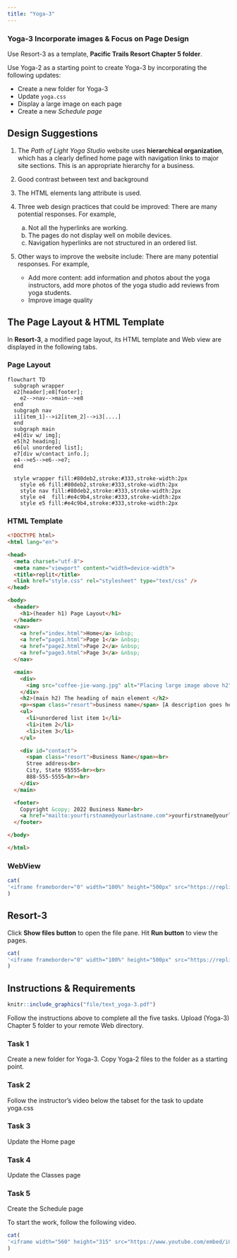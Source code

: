 ```yaml
---
title: "Yoga-3"
---
```


::: callout-tip
### Yoga-3 Incorporate images & Focus on Page Design

Use Resort-3 as a template, **Pacific Trails Resort Chapter 5 folder**.

Use Yoga-2 as a starting point to create Yoga-3 by incorporating the following updates:

-   Create a new folder for Yoga-3
-   Update `yoga.css`
-   Display a large image on each page
-   Create a new *Schedule page*
:::

## Design Suggestions

1.  The *Path of Light Yoga Studio* website uses **hierarchical organization**, which has a clearly defined home page with navigation links to major site sections. This is an appropriate hierarchy for a business.

2.  Good contrast between text and background

3.  The HTML elements lang attribute is used.

4.  Three web design practices that could be improved: There are many potential responses. For example,
    a. Not all the hyperlinks are working.
    b. The pages do not display well on mobile devices.
    c. Navigation hyperlinks are not structured in an ordered list.

3.  Other ways to improve the website include: There are many potential responses. For example,
    - Add more content: add information and photos about the yoga instructors, add more photos of the yoga studio add reviews from yoga students.
    - Improve image quality 
    

## The Page Layout & HTML Template

In **Resort-3**, a modified page layout, its HTML template and Web view are displayed in the following tabs.

::: panel-tabset
### Page Layout

```mermaid
flowchart TD
  subgraph wrapper
  e2[header];e8[footer];
    e2-->nav-->main-->e8
  end
  subgraph nav
  i1[item_1]-->i2[item_2]-->i3[....]
  end
  subgraph main
  e4[div w/ img]; 
  e5[h2 heading];
  e6[ul unordered list];
  e7[div w/contact info.]; 
  e4-->e5-->e6-->e7;
  end
  
  style wrapper fill:#80deb2,stroke:#333,stroke-width:2px
    style e6 fill:#80deb2,stroke:#333,stroke-width:2px
    style nav fill:#80deb2,stroke:#333,stroke-width:2px
    style e4  fill:#e4c9b4,stroke:#333,stroke-width:2px  
    style e5 fill:#e4c9b4,stroke:#333,stroke-width:2px  

```

### HTML Template

```html
<!DOCTYPE html>
<html lang="en">

<head>
  <meta charset="utf-8">
  <meta name="viewport" content="width=device-width">
  <title>replit</title>
  <link href="style.css" rel="stylesheet" type="text/css" />
</head>

<body>
  <header>
    <h1>(header h1) Page Layout</h1>
  </header>
  <nav>
    <a href="index.html">Home</a> &nbsp;
    <a href="page1.html">Page 1</a> &nbsp;
    <a href="page2.html">Page 2</a> &nbsp;
    <a href="page3.html">Page 3</a> &nbsp;
  </nav>

  <main>
    <div>
      <img src="coffee-jie-wang.jpg" alt="Placing large image above h2" width="100%" />
    </div>
    <h2>(main h2) The heading of main element </h2>
    <p><span class="resort">business name</span> [A description goes here......]</p>
    <ul>
      <li>unordered list item 1</li>
      <li>item 2</li>
      <li>item 3</li>
    </ul>

    <div id="contact">
      <span class="resort">Business Name</span><br>
      Stree address<br>
      City, State 95555<br><br>
      888-555-5555<br><br>
    </div>
  </main>

  <footer>
    Copyright &copy; 2022 Business Name<br>
    <a href="mailto:yourfirstname@yourlastname.com">yourfirstname@yourlastname.com</a>
  </footer>

</body>

</html>

```

### WebView

```r
cat(
'<iframe frameborder="0" width="100%" height="500px" src="https://replit.com/@Jager2021/resort-3-pagelayout?embed=true"></iframe>'
)
```


:::



## Resort-3

Click **Show files button** to open the file pane. Hit **Run button** to view the pages.

```r
cat(
'<iframe frameborder="0" width="100%" height="500px" src="https://replit.com/@Jager2021/resort-3?embed=true"></iframe>'
)
```

## Instructions & Requirements

```r
knitr::include_graphics("file/text_yoga-3.pdf")
```

Follow the instructions above to complete all the five tasks. Upload (Yoga-3) Chapter 5 folder to your remote Web directory.

::: panel-tabset

### Task 1

Create a new folder for Yoga-3. Copy Yoga-2 files to the folder as a starting point.


### Task 2

Follow the instructor's video below the tabset for the task to update yoga.css

### Task 3

Update the Home page

### Task 4

Update the Classes page

### Task 5

Create the Schedule page

:::



To start the work, follow the following video.

```r
cat(
'<iframe width="560" height="315" src="https://www.youtube.com/embed/iCjabFr3GR4" title="YouTube video player" frameborder="0" allow="accelerometer; autoplay; clipboard-write; encrypted-media; gyroscope; picture-in-picture" allowfullscreen></iframe>'
)
```



